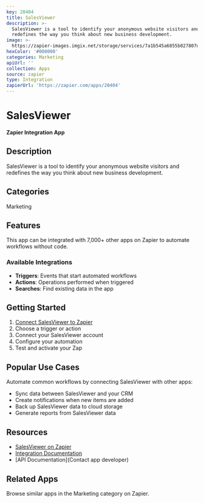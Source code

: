 ```yaml
---
key: 20404
title: SalesViewer
description: >-
  SalesViewer is a tool to identify your anonymous website visitors and
  redefines the way you think about new business development.
image: >-
  https://zapier-images.imgix.net/storage/services/7a1b545a6855b027807d0f9e0814668a.png?auto=format%2Ccompress&ixlib=python-3.0.0&q=50
hexColor: '#000000'
categories: Marketing
apiUrl: ''
collection: Apps
source: zapier
type: Integration
zapierUrl: 'https://zapier.com/apps/20404'
---
```

# SalesViewer

**Zapier Integration App**

## Description

SalesViewer is a tool to identify your anonymous website visitors and redefines the way you think about new business development.

## Categories

Marketing

## Features

This app can be integrated with 7,000+ other apps on Zapier to automate workflows without code.

### Available Integrations

- **Triggers**: Events that start automated workflows
- **Actions**: Operations performed when triggered
- **Searches**: Find existing data in the app

## Getting Started

1. [Connect SalesViewer to Zapier](https://zapier.com/apps/20404)
2. Choose a trigger or action
3. Connect your SalesViewer account
4. Configure your automation
5. Test and activate your Zap

## Popular Use Cases

Automate common workflows by connecting SalesViewer with other apps:

- Sync data between SalesViewer and your CRM
- Create notifications when new items are added
- Back up SalesViewer data to cloud storage
- Generate reports from SalesViewer data

## Resources

- [SalesViewer on Zapier](https://zapier.com/apps/20404)
- [Integration Documentation](https://zapier.com/apps/20404/integrations)
- [API Documentation](Contact app developer)

## Related Apps

Browse similar apps in the Marketing category on Zapier.
